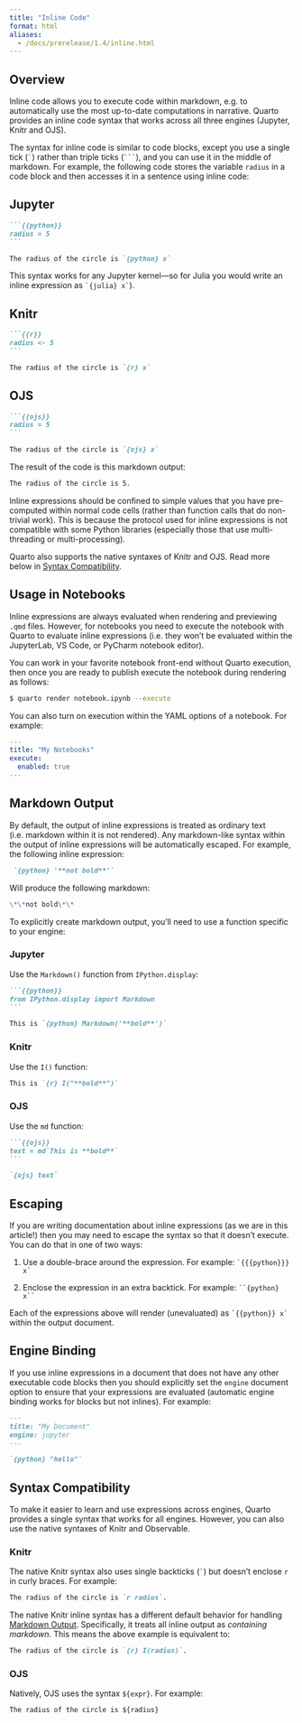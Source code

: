 ```yaml
---
title: "Inline Code"
format: html
aliases: 
  - /docs/prerelease/1.4/inline.html
---
```


## Overview

Inline code allows you to execute code within markdown, e.g. to automatically use the most up-to-date computations in narrative. Quarto provides an inline code syntax that works across all three engines (Jupyter, Knitr and OJS).

The syntax for inline code is similar to code blocks, except you use a single tick (`` ` ``) rather than triple ticks (```` ``` ````), and you can use it in the middle of markdown. For example, the following code stores the variable `radius` in a code block and then accesses it in a sentence using inline code:

::: {.panel-tabset group="engine"}
## Jupyter

```` markdown
```{{python}}
radius = 5
```

The radius of the circle is `{python} x`
````

This syntax works for any Jupyter kernel---so for Julia you would write an inline expression as `` `{julia} x` ``).

## Knitr

```` markdown
```{{r}}
radius <- 5
```

The radius of the circle is `{r} x`
````

## OJS

```` markdown
```{{ojs}}
radius = 5
```

The radius of the circle is `{ojs} x`
````
:::

The result of the code is this markdown output:

``` markdown
The radius of the circle is 5.
```

::: callout-caution
Inline expressions should be confined to simple values that you have pre-computed within normal code cells (rather than function calls that do non-trivial work). This is because the protocol used for inline expressions is not compatible with some Python libraries (especially those that use multi-threading or multi-processing).
:::

Quarto also supports the native syntaxes of Knitr and OJS. Read more below in [Syntax Compatibility].

## Usage in Notebooks

Inline expressions are always evaluated when rendering and previewing `.qmd` files. However, for notebooks you need to execute the notebook with Quarto to evaluate inline expressions (i.e. they won't be evaluated within the JupyterLab, VS Code, or PyCharm notebook editor).

You can work in your favorite notebook front-end without Quarto execution, then once you are ready to publish execute the notebook during rendering as follows:

``` .bash
$ quarto render notebook.ipynb --execute
```

You can also turn on execution within the YAML options of a notebook. For example:

``` yaml
---
title: "My Notebooks"
execute:
  enabled: true
---
```

## Markdown Output

By default, the output of inline expressions is treated as ordinary text (i.e. markdown within it is not rendered). Any markdown-like syntax within the output of inline expressions will be automatically escaped. For example, the following inline expression:

``` markdown
 `{python} '**not bold**'` 
```

Will produce the following markdown:

``` markdown
\*\*not bold\*\*
```

To explicitly create markdown output, you'll need to use a function specific to your engine:

::: {.panel-tabset group="engine"}
### Jupyter

Use the `Markdown()` function from `IPython.display`:

```` markdown
```{{python}}
from IPython.display import Markdown
```

This is `{python} Markdown('**bold**')`
````

### Knitr

Use the `I()` function:

``` markdown
This is `{r} I("**bold**")`
```

### OJS

Use the `md` function:

```` markdown
```{{ojs}}
text = md`This is **bold**`
```

`{ojs} text`
````
:::

## Escaping

If you are writing documentation about inline expressions (as we are in this article!) then you may need to escape the syntax so that it doesn't execute. You can do that in one of two ways:

1)  Use a double-brace around the expression. For example: `` `{{{python}}} x` ``

2)  Enclose the expression in an extra backtick. For example: ``` ``{python} x`` ```

Each of the expressions above will render (unevaluated) as `` `{{python}} x` `` within the output document.

## Engine Binding

If you use inline expressions in a document that does not have any other executable code blocks then you should explicitly set the `engine` document option to ensure that your expressions are evaluated (automatic engine binding works for blocks but not inlines). For example:

``` markdown
---
title: "My Document"
engine: jupyter
---

`{python} "hello"`
```

## Syntax Compatibility

To make it easier to learn and use expressions across engines, Quarto provides a single syntax that works for all engines. However, you can also use the native syntaxes of Knitr and Observable.

### Knitr

The native Knitr syntax also uses single backticks (`` ` ``) but doesn't enclose `r` in curly braces. For example:

``` markdown
The radius of the circle is `r radius`.
```

The native Knitr inline syntax has a different default behavior for handling [Markdown Output]. Specifically, it treats all inline output as *containing markdown*. This means the above example is equivalent to:

```markdown
The radius of the circle is `{r} I(radius)`.
```

### OJS

Natively, OJS uses the syntax `${expr}`. For example:

``` markdown
The radius of the circle is ${radius}
```